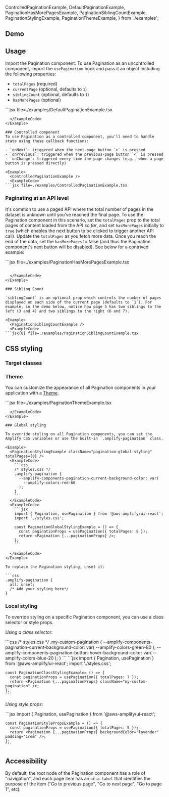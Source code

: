   ControlledPaginationExample,
  DefaultPaginationExample,
  PaginationHasMorePagesExample,
  PaginationSiblingCountExample,
  PaginationStylingExample,
  PaginationThemeExample,
} from './examples';

## Demo

<PaginationDemo />

## Usage

Import the Pagination component. To use Pagination as an uncontrolled component, import the `usePagination` hook and pass it an object including the following properties:

- `totalPages` (required)
- `currentPage` (optional, defaults to `1`)
- `siblingCount` (optional, defaults to `1`)
- `hasMorePages` (optional)

<Example>
  <DefaultPaginationExample />
  <ExampleCode>
```jsx file=./examples/DefaultPaginationExample.tsx

```
  </ExampleCode>
</Example>

### Controlled component
To use Pagination as a controlled component, you'll need to handle state using these callback functions:

- `onNext`: triggered when the next-page button `>` is pressed
- `onPrevious`: triggered when the previous-page button `<` is pressed
- `onChange`: triggered every time the page changes (e.g., when a page button is pressed directly)

<Example>
  <ControlledPaginationExample />
  <ExampleCode>
```jsx file=./examples/ControlledPaginationExample.tsx

```

  </ExampleCode>
</Example>

### Paginating at an API level

It's common to use a paged API where the total number of pages in the dataset is unknown until you've reached the final page. To use the Pagination component in this scenario, set the `totalPages` prop to the total pages of content loaded from the API _so far_, and set `hasMorePages` initially to `true` (which enables the next button to be clicked to trigger another API call). Update the `totalPages` as you fetch more data. Once you reach the end of the data, set the `hasMorePages` to false (and thus the Pagination component's next button will be disabled). See below for a contrived example:

<Example>
  <PaginationHasMorePagesExample />
  <ExampleCode>
```jsx file=./examples/PaginationHasMorePagesExample.tsx

```

  </ExampleCode>
</Example>

### Sibling Count

`siblingCount` is an optional prop which controls the number of pages displayed on each side of the current page (defaults to `1`). For example, in the demo below, notice how page 5 has two siblings to the left (3 and 4) and two siblings to the right (6 and 7).

<Example>
  <PaginationSiblingCountExample />
  <ExampleCode>
```jsx{8} file=./examples/PaginationSiblingCountExample.tsx

```

  </ExampleCode>
</Example>

## CSS styling

### Target classes

<ComponentStyleDisplay componentName="Pagination" />

### Theme

You can customize the appearance of all Pagination components in your application with a [Theme](/theming).

<Example>
  <PaginationThemeExample />
  <ExampleCode>
```jsx file=./examples/PaginationThemeExample.tsx

```
  </ExampleCode>
</Example>

### Global styling

To override styling on all Pagination components, you can set the Amplify CSS variables or use the built-in `.amplify-pagination` class.

<Example>
  <PaginationStylingExample className="pagination-global-styling" totalPages={8} />
  <ExampleCode>
    ```css
    /* styles.css */
    .amplify-pagination {
      --amplify-components-pagination-current-background-color: var(
        --amplify-colors-red-60
      );
    }
    ```
  </ExampleCode>
  <ExampleCode>
    ```jsx
    import { Pagination, usePagination } from '@aws-amplify/ui-react';
    import './styles.css';

    const PaginationGlobalStylingExample = () => {
      const paginationProps = usePagination({ totalPages: 8 });
      return <Pagination {...paginationProps} />;
    };
    ```

  </ExampleCode>
</Example>

To replace the Pagination styling, unset it:

```css
.amplify-pagination {
  all: unset;
  /* Add your styling here*/
}
```

### Local styling

To override styling on a specific Pagination component, you can use a class selector or style props.

_Using a class selector:_

<Example>
  <PaginationStylingExample className="my-custom-pagination" totalPages={7} />
  <ExampleCode>
    ```css
    /* styles.css */
    .my-custom-pagination {
      --amplify-components-pagination-current-background-color: var(
        --amplify-colors-green-80
      );
      --amplify-components-pagination-button-hover-background-color: var(
        --amplify-colors-blue-20
      );
    }
    ```
  </ExampleCode>
  <ExampleCode>
    ```jsx
    import { Pagination, usePagination } from '@aws-amplify/ui-react';
    import './styles.css';

    const PaginationClassStylingExample= () => {
      const paginationProps = usePagination({ totalPages: 7 });
      return <Pagination {...paginationProps} className="my-custom-pagination" />;
    };
    ```

  </ExampleCode>
</Example>

_Using style props:_

<Example>
  <PaginationStylingExample totalPages={5} backgroundColor="lavender" padding="1rem" />
  <ExampleCode>
    ```jsx
    import { Pagination, usePagination } from '@aws-amplify/ui-react';

    const PaginationStylePropsExample = () => {
      const paginationProps = usePagination({ totalPages: 5 });
      return <Pagination {...paginationProps} backgroundColor="lavender" padding="1rem" />;
    };
    ```

  </ExampleCode>
</Example>

## Accessibility

By default, the root node of the Pagination component has a role of "navigation", and each page item has an `aria-label` that identifies the purpose of the item ("Go to previous page", "Go to next page", "Go to page 1", etc).
